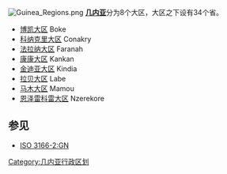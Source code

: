 [[File:Guinea_Regions.png|right]]
'''[[几内亚|几内亚]]'''分为8个大区，大区之下设有34个省。

*[[博凯大区|博凯大区]] Boke
*[[科纳克里大区|科纳克里大区]] Conakry
*[[法拉纳大区|法拉纳大区]] Faranah
*[[康康大区|康康大区]] Kankan
*[[金迪亚大区|金迪亚大区]] Kindia
*[[拉贝大区|拉贝大区]] Labe
*[[马木大区|马木大区]] Mamou
*[[恩泽雷科雷大区|恩泽雷科雷大区]] Nzerekore

==参见==
*[[ISO_3166-2:GN|ISO 3166-2:GN]]

{{非洲题目|行政区划}}
{{畿內亞行政區劃}}

[[Category:几内亚行政区划|Category:几内亚行政区划]]